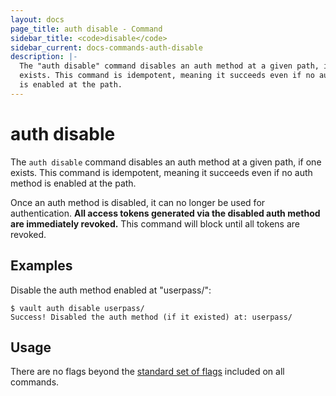 ```yaml
---
layout: docs
page_title: auth disable - Command
sidebar_title: <code>disable</code>
sidebar_current: docs-commands-auth-disable
description: |-
  The "auth disable" command disables an auth method at a given path, if one
  exists. This command is idempotent, meaning it succeeds even if no auth method
  is enabled at the path.
---
```


# auth disable

The `auth disable` command disables an auth method at a given path, if one
exists. This command is idempotent, meaning it succeeds even if no auth method
is enabled at the path.

Once an auth method is disabled, it can no longer be used for authentication.
**All access tokens generated via the disabled auth method are immediately
revoked.** This command will block until all tokens are revoked.

## Examples

Disable the auth method enabled at "userpass/":

```text
$ vault auth disable userpass/
Success! Disabled the auth method (if it existed) at: userpass/
```

## Usage

There are no flags beyond the [standard set of flags](/docs/commands/index.html)
included on all commands.
